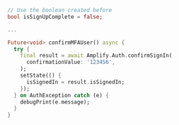 ```dart
// Use the boolean created before
bool isSignUpComplete = false;

...

Future<void> confirmMFAUser() async {
  try {
    final result = await Amplify.Auth.confirmSignIn(
      confirmationValue: '123456',
    );
    setState(() {
      isSignedIn = result.isSignedIn;
    });
  } on AuthException catch (e) {
    debugPrint(e.message);
  }
}
```

